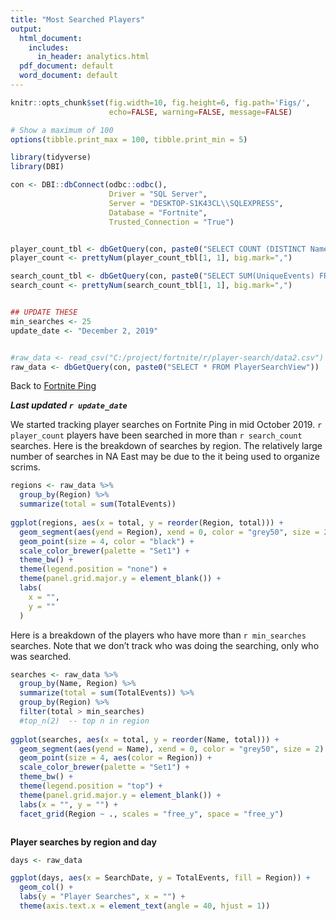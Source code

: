 ```yaml
---
title: "Most Searched Players"
output:
  html_document: 
    includes:
      in_header: analytics.html
  pdf_document: default
  word_document: default
---
```


```r
knitr::opts_chunk$set(fig.width=10, fig.height=6, fig.path='Figs/',
                      echo=FALSE, warning=FALSE, message=FALSE)

# Show a maximum of 100   
options(tibble.print_max = 100, tibble.print_min = 5)

library(tidyverse)
library(DBI)

con <- DBI::dbConnect(odbc::odbc(), 
                      Driver = "SQL Server", 
                      Server = "DESKTOP-S1K43CL\\SQLEXPRESS", 
                      Database = "Fortnite", 
                      Trusted_Connection = "True")


player_count_tbl <- dbGetQuery(con, paste0("SELECT COUNT (DISTINCT Name) FROM PlayerSearchView ")) 
player_count <- prettyNum(player_count_tbl[1, 1], big.mark=",")

search_count_tbl <- dbGetQuery(con, paste0("SELECT SUM(UniqueEvents) FROM PlayerSearchView")) 
search_count <- prettyNum(search_count_tbl[1, 1], big.mark=",")


## UPDATE THESE
min_searches <- 25
update_date <- "December 2, 2019"


#raw_data <- read_csv("C:/project/fortnite/r/player-search/data2.csv")
raw_data <- dbGetQuery(con, paste0("SELECT * FROM PlayerSearchView"))

```
Back to [Fortnite Ping](<https://www.fortniteping.com>) 

***Last updated `r update_date`***

We started tracking player searches on Fortnite Ping in mid October 2019. `r player_count` players have been searched in more than `r search_count` searches. Here is the breakdown of searches by region. The relatively large number of searches in NA East may be due to the it being used to organize scrims.

```r

regions <- raw_data %>% 
  group_by(Region) %>% 
  summarize(total = sum(TotalEvents))
  
ggplot(regions, aes(x = total, y = reorder(Region, total))) +
  geom_segment(aes(yend = Region), xend = 0, color = "grey50", size = 2) +
  geom_point(size = 4, color = "black") +
  scale_color_brewer(palette = "Set1") +
  theme_bw() + 
  theme(legend.position = "none") + 
  theme(panel.grid.major.y = element_blank()) +
  labs(
    x = "",
    y = ""
  ) 
```

Here is a breakdown of the players who have more than `r min_searches` searches. Note that we don't track who was doing the searching, only who was searched.

```r

searches <- raw_data %>% 
  group_by(Name, Region) %>% 
  summarize(total = sum(TotalEvents)) %>%
  group_by(Region) %>%
  filter(total > min_searches)
  #top_n(2)  -- top n in region
  
ggplot(searches, aes(x = total, y = reorder(Name, total))) +
  geom_segment(aes(yend = Name), xend = 0, color = "grey50", size = 2) +
  geom_point(size = 4, aes(color = Region)) +
  scale_color_brewer(palette = "Set1") +
  theme_bw() + 
  theme(legend.position = "top") + 
  theme(panel.grid.major.y = element_blank()) +
  labs(x = "", y = "") +
  facet_grid(Region ~ ., scales = "free_y", space = "free_y")



```

**Player searches by region and day**

```r

days <- raw_data  

ggplot(days, aes(x = SearchDate, y = TotalEvents, fill = Region)) +
  geom_col() +
  labs(y = "Player Searches", x = "") + 
  theme(axis.text.x = element_text(angle = 40, hjust = 1))

```

